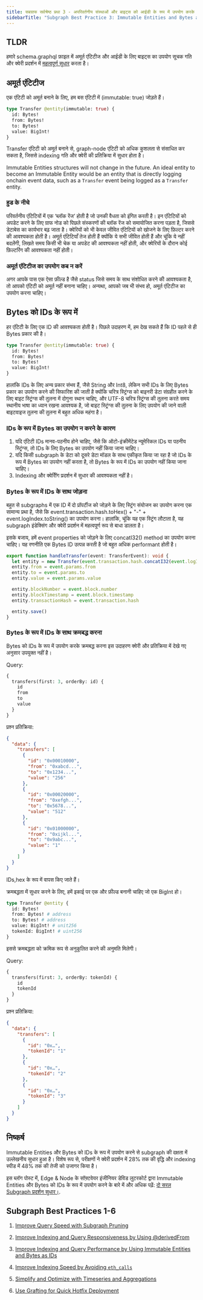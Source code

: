```yaml
---
title: सबग्राफ सर्वश्रेष्ठ प्रथा 3 - अपरिवर्तनीय संस्थाओं और बाइट्स को आईडी के रूप में उपयोग करके अनुक्रमण और क्वेरी प्रदर्शन में सुधार करें।
sidebarTitle: "Subgraph Best Practice 3: Immutable Entities and Bytes as IDs"
---
```


## TLDR

हमारे schema.graphql फ़ाइल में अमूर्त एंटिटीज और आईडी के लिए बाइट्स का उपयोग सूचक गति और क्वेरी प्रदर्शन में [महत्वपूर्ण सुधार](https://thegraph.com/blog/two-simple-subgraph-performance-improvements/) करता है।

## अमूर्त एंटिटीज

एक एंटिटी को अमूर्त बनाने के लिए, हम बस एंटिटी में (immutable: true) जोड़ते हैं।

```graphql
type Transfer @entity(immutable: true) {
  id: Bytes!
  from: Bytes!
  to: Bytes!
  value: BigInt!
}
```

Transfer एंटिटी को अमूर्त बनाने से, graph-node एंटिटी को अधिक कुशलता से संसाधित कर सकता है, जिससे indexing गति और क्वेरी की प्रतिक्रिया में सुधार होता है।

Immutable Entities structures will not change in the future. An ideal entity to become an Immutable Entity would be an entity that is directly logging onchain event data, such as a `Transfer` event being logged as a `Transfer` entity.

### हुड के नीचे

परिवर्तनीय एंटिटियों में एक ‘ब्लॉक रेंज’ होती है जो उनकी वैधता को इंगित करती है। इन एंटिटियों को अपडेट करने के लिए ग्राफ नोड को पिछले संस्करणों की ब्लॉक रेंज को समायोजित करना पड़ता है, जिससे डेटाबेस का कार्यभार बढ़ जाता है। क्वेरियों को भी केवल जीवित एंटिटियों को खोजने के लिए फ़िल्टर करने की आवश्यकता होती है। अमूर्त एंटिटियाँ तेज होती हैं क्योंकि ये सभी जीवित होती हैं और चूंकि ये नहीं बदलेंगी, लिखते समय किसी भी चेक या अपडेट की आवश्यकता नहीं होती, और क्वेरियों के दौरान कोई फ़िल्टरिंग की आवश्यकता नहीं होती।

### अमूर्त एंटिटीज का उपयोग कब न करें

अगर आपके पास एक ऐसा फ़ील्ड है जैसे status जिसे समय के साथ संशोधित करने की आवश्यकता है, तो आपको एंटिटी को अमूर्त नहीं बनाना चाहिए। अन्यथा, आपको जब भी संभव हो, अमूर्त एंटिटीज का उपयोग करना चाहिए।

## Bytes को IDs के रूप में

हर एंटिटी के लिए एक ID की आवश्यकता होती है। पिछले उदाहरण में, हम देख सकते हैं कि ID पहले से ही Bytes प्रकार की है।

```graphql
type Transfer @entity(immutable: true) {
  id: Bytes!
  from: Bytes!
  to: Bytes!
  value: BigInt!
}
```

हालांकि IDs के लिए अन्य प्रकार संभव हैं, जैसे String और Int8, लेकिन सभी IDs के लिए Bytes प्रकार का उपयोग करने की सिफारिश की जाती है क्योंकि चरित्र स्ट्रिंग्स को बाइनरी डेटा संग्रहीत करने के लिए बाइट स्ट्रिंग्स की तुलना में दोगुना स्थान चाहिए, और UTF-8 चरित्र स्ट्रिंग्स की तुलना करते समय स्थानीय भाषा का ध्यान रखना आवश्यक है, जो बाइट स्ट्रिंग्स की तुलना के लिए उपयोग की जाने वाली बाइटवाइज तुलना की तुलना में बहुत अधिक महंगा है।

### IDs के रूप में Bytes का उपयोग न करने के कारण

1. यदि एंटिटी IDs मानव-पठनीय होने चाहिए, जैसे कि ऑटो-इंक्रीमेंटेड न्यूमेरिकल IDs या पठनीय स्ट्रिंग्स, तो IDs के लिए Bytes का उपयोग नहीं किया जाना चाहिए।
2. यदि किसी subgraph के डेटा को दूसरे डेटा मॉडल के साथ एकीकृत किया जा रहा है जो IDs के रूप में Bytes का उपयोग नहीं करता है, तो Bytes के रूप में IDs का उपयोग नहीं किया जाना चाहिए।
3. Indexing और क्वेरीिंग प्रदर्शन में सुधार की आवश्यकता नहीं है।

### Bytes के रूप में IDs के साथ जोड़ना

बहुत से subgraphs में एक ID में दो प्रॉपर्टीज को जोड़ने के लिए स्ट्रिंग संयोजन का उपयोग करना एक सामान्य प्रथा है, जैसे कि event.transaction.hash.toHex() + "-" + event.logIndex.toString() का उपयोग करना। हालांकि, चूंकि यह एक स्ट्रिंग लौटाता है, यह subgraph इंडेक्सिंग और क्वेरी प्रदर्शन में महत्वपूर्ण रूप से बाधा डालता है।

इसके बजाय, हमें event properties को जोड़ने के लिए concatI32() method का उपयोग करना चाहिए। यह रणनीति एक Bytes ID उत्पन्न करती है जो बहुत अधिक performant होती है।

```typescript
export function handleTransfer(event: TransferEvent): void {
  let entity = new Transfer(event.transaction.hash.concatI32(event.logIndex.toI32()))
  entity.from = event.params.from
  entity.to = event.params.to
  entity.value = event.params.value

  entity.blockNumber = event.block.number
  entity.blockTimestamp = event.block.timestamp
  entity.transactionHash = event.transaction.hash

  entity.save()
}
```

### Bytes के रूप में IDs के साथ क्रमबद्ध करना

Bytes को IDs के रूप में उपयोग करके क्रमबद्ध करना इस उदाहरण क्वेरी और प्रतिक्रिया में देखे गए अनुसार उपयुक्त नहीं है।

Query:

```graphql
{
  transfers(first: 3, orderBy: id) {
    id
    from
    to
    value
  }
}
```

प्रश्न प्रतिक्रिया: 

```json
{
  "data": {
    "transfers": [
      {
        "id": "0x00010000",
        "from": "0xabcd...",
        "to": "0x1234...",
        "value": "256"
      },
      {
        "id": "0x00020000",
        "from": "0xefgh...",
        "to": "0x5678...",
        "value": "512"
      },
      {
        "id": "0x01000000",
        "from": "0xijkl...",
        "to": "0x9abc...",
        "value": "1"
      }
    ]
  }
}
```

IDs,hex के रूप में वापस किए जाते हैं।

क्रमबद्धता में सुधार करने के लिए, हमें इकाई पर एक और फ़ील्ड बनानी चाहिए जो एक BigInt हो।

```graphql
type Transfer @entity {
  id: Bytes!
  from: Bytes! # address
  to: Bytes! # address
  value: BigInt! # unit256
  tokenId: BigInt! # uint256
}
```

इससे क्रमबद्धता को क्रमिक रूप से अनुकूलित करने की अनुमति मिलेगी।

Query:

```graphql
{
  transfers(first: 3, orderBy: tokenId) {
    id
    tokenId
  }
}
```

प्रश्न प्रतिक्रिया: 

```json
{
  "data": {
    "transfers": [
      {
        "id": "0x…",
        "tokenId": "1"
      },
      {
        "id": "0x…",
        "tokenId": "2"
      },
      {
        "id": "0x…",
        "tokenId": "3"
      }
    ]
  }
}
```

## निष्कर्ष

Immutable Entities और Bytes को IDs के रूप में उपयोग करने से subgraph की दक्षता में उल्लेखनीय सुधार हुआ है। विशेष रूप से, परीक्षणों ने क्वेरी प्रदर्शन में 28% तक की वृद्धि और indexing स्पीड में 48% तक की तेजी को उजागर किया है।

इस ब्लॉग पोस्ट में, Edge & Node के सॉफ़्टवेयर इंजीनियर डेविड लुटरकोर्ट द्वारा Immutable Entities और Bytes को IDs के रूप में उपयोग करने के बारे में और अधिक पढ़ें: [दो सरल Subgraph प्रदर्शन सुधार।](https://thegraph.com/blog/two-simple-subgraph-performance-improvements/).

## Subgraph Best Practices 1-6

1. [Improve Query Speed with Subgraph Pruning](/subgraphs/cookbook/pruning/)

2. [Improve Indexing and Query Responsiveness by Using @derivedFrom](/subgraphs/cookbook/derivedfrom/)

3. [Improve Indexing and Query Performance by Using Immutable Entities and Bytes as IDs](/subgraphs/cookbook/immutable-entities-bytes-as-ids/)

4. [Improve Indexing Speed by Avoiding `eth_calls`](/subgraphs/cookbook/avoid-eth-calls/)

5. [Simplify and Optimize with Timeseries and Aggregations](/subgraphs/cookbook/timeseries/)

6. [Use Grafting for Quick Hotfix Deployment](/subgraphs/cookbook/grafting-hotfix/)
